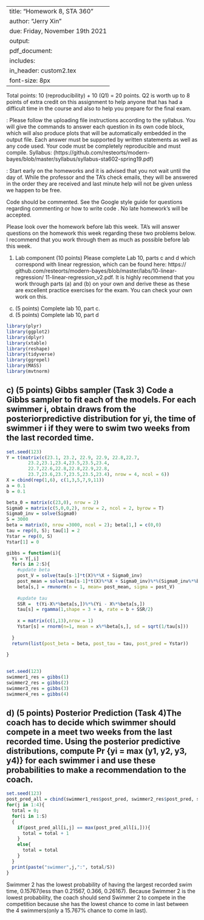 
---
title: "Homework 8, STA 360"
author: "Jerry Xin"
due: Friday, November 19th 2021
output: 
     pdf_document:
      includes: 
          in_header: custom2.tex
font-size: 8px
---


Total points: 10 (reproducibility) + 10 (Q1) = 20 points. Q2 is worth up
to 8 points of extra credit on this assignment to help anyone that has
had a difficult time in the course and also to help you prepare for the
final exam.

\textbf{General instructions for homeworks}: Please follow the uploading file instructions according to the syllabus. You will give the commands to answer each question in its own code block, which will also produce plots that will be automatically embedded in the output file. Each answer must be supported by written statements as well as any code used. Your code must be completely reproducible and must compile. Syllabus: (https://github.com/resteorts/modern-bayes/blob/master/syllabus/syllabus-sta602-spring19.pdf)

\textbf{Advice}: Start early on the homeworks and it is advised that you not wait until the day of. While the professor and the TA's check emails, they will be answered in the order they are received and last minute help will not be given unless we happen to be free.  

\textbf{Commenting code}
Code should be commented. See the Google style guide for questions regarding commenting or how to write 
code \url{https://google.github.io/styleguide/Rguide.xml}. No late homework's will be accepted.

Please look over the homework before lab this week. TA's will answer questions on the homework this week regarding these two 
problems below. I recommend that you work through them as much as possible before lab this week. 

1. Lab component (10 points) Please complete Lab 10, parts c and d which
correspond with linear regression, which can be found here: https://
github.com/resteorts/modern-bayes/blob/master/labs/10-linear-regression/
11-linear-regression_v2.pdf. It is highly recommend that you work
through parts (a) and (b) on your own and derive these as these are excellent practice exercises for the exam. You can check your own work on
this.
c) (5 points) Complete lab 10, part c.
d) (5 points) Complete lab 10, part d


```r
library(plyr)
library(ggplot2)
library(dplyr)
library(xtable)
library(reshape)
library(tidyverse)
library(ggrepel)
library(MASS)
library(mvtnorm)
```

## c) (5 points) Gibbs sampler (Task 3) Code a Gibbs sampler to fit each of the models. For each swimmer i, obtain draws from the posteriorpredictive distribution for yi, the time of swimmer i if they were to swim two weeks from the last recorded time.

```r
set.seed(123)
Y = t(matrix(c(23.1, 23.2, 22.9, 22.9, 22.8,22.7, 
        23.2,23.1,23.4,23.5,23.5,23.4,
        22.7,22.6,22.8,22.8,22.9,22.8,
        23.7,23.6,23.7,23.5,23.5,23.4), nrow = 4, ncol = 6))
X = cbind(rep(1,6), c(1,3,5,7,9,11))
a = 0.1 
b = 0.1

beta_0 = matrix(c(23,0), nrow = 2)
Sigma0 = matrix(c(5,0,0,2), nrow = 2, ncol = 2, byrow = T)
Sigma0_inv = solve(Sigma0)
S = 3000
beta = matrix(0, nrow =3000, ncol = 2); beta[1,] = c(0,0)
tau = rep(0, S); tau[1] = 2
Ystar = rep(0, S)
Ystar[1] = 0

gibbs = function(i){
  Yi = Y[,i]
  for(s in 2:S){
    #update beta
    post_V = solve(tau[s-1]*t(X)%*%X + Sigma0_inv)
    post_mean = solve(tau[s-1]*t(X)%*%X + Sigma0_inv)%*%(Sigma0_inv%*%beta_0 + tau[s-1]*t(X)%*%Yi)
    beta[s,] = rmvnorm(n = 1, mean= post_mean, sigma = post_V)
    
    #update tau
    SSR =  t(Yi-X%*%beta[s,])%*%(Yi - X%*%beta[s,])
    tau[s] = rgamma(1,shape = 3 + a, rate = b + SSR/2)
    
    x = matrix(c(1,13),nrow = 1)
    Ystar[s] = rnorm(n=1, mean = x%*%beta[s,], sd = sqrt(1/tau[s]))
    
  }
  return(list(post_beta = beta, post_tau = tau, post_pred = Ystar))
  
}
                                                                  
```

```r
set.seed(123)
swimmer1_res = gibbs(1)
swimmer2_res = gibbs(2)
swimmer3_res = gibbs(3)
swimmer4_res = gibbs(4)
```




## d) (5 points) Posterior Prediction (Task 4)The coach has to decide which swimmer should compete in a meet two weeks from the last recorded time. Using the posterior predictive distributions, compute Pr {yi = max (y1, y2, y3, y4)} for each swimmer i and use these probabilities to make a recommendation to the coach.
```r
set.seed(123)
post_pred_all = cbind(swimmer1_res$post_pred, swimmer2_res$post_pred, swimmer3_res$post_pred, swimmer4_res$post_pred)
for(j in 1:4){
  total = 0;
  for(i in 1:S)
  {
    if(post_pred_all[i,j] == max(post_pred_all[i,])){
      total = total + 1
    }
    else{
      total = total
    }
  }
  print(paste("swimmer",j,":", total/S))
}
```
Swimmer 2 has the lowest probability of having the largest recorded swim time, 0.15767(less than 0.21567, 0.366, 0.26167). Because Swimmer 2 is the lowest probability, the coach should send Swimmer 2 to compete in the competition because she has the lowest chance to come in last between the 4 swimmers(only a 15.767% chance to come in last).



